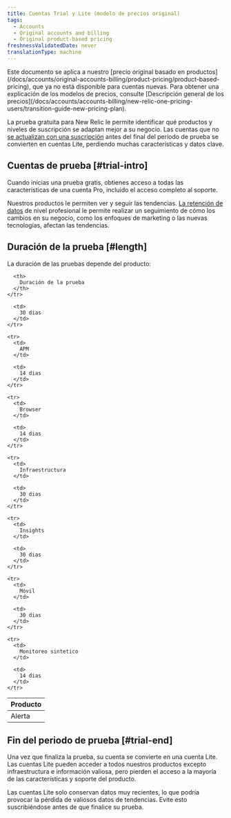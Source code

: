 ```yaml
---
title: Cuentas Trial y Lite (modelo de precios original)
tags:
  - Accounts
  - Original accounts and billing
  - Original product-based pricing
freshnessValidatedDate: never
translationType: machine
---
```


<Callout variant="important">
  Este documento se aplica a nuestro [precio original basado en productos](/docs/accounts/original-accounts-billing/product-pricing/product-based-pricing), que ya no está disponible para cuentas nuevas. Para obtener una explicación de los modelos de precios, consulte [Descripción general de los precios](/docs/accounts/accounts-billing/new-relic-one-pricing-users/transition-guide-new-pricing-plan).
</Callout>

La prueba gratuita para New Relic le permite identificar qué productos y niveles de suscripción se adaptan mejor a su negocio. Las cuentas que no [se actualizan con una suscripción](/docs/accounts/accounts/subscription-pricing/trial-lite-accounts#trial-upgrade) antes del final del período de prueba se convierten en cuentas Lite, perdiendo muchas características y datos clave.

## Cuentas de prueba [#trial-intro]

Cuando inicias una prueba gratis, obtienes acceso a todas las características de una cuenta Pro, incluido el acceso completo al soporte.

Nuestros productos le permiten ver y seguir las tendencias. [La retención de datos](/docs/using-new-relic/welcome-new-relic/getting-started/data-retention-components) de nivel profesional le permite realizar un seguimiento de cómo los cambios en su negocio, como los enfoques de marketing o las nuevas tecnologías, afectan las tendencias.

## Duración de la prueba [#length]

La duración de las pruebas depende del producto:

<table>
  <thead>
    <tr>
      <th style={{ width: "200px" }}>
        Producto
      </th>

      <th>
        Duración de la prueba
      </th>
    </tr>
  </thead>

  <tbody>
    <tr>
      <td>
        Alerta
      </td>

      <td>
        30 dias
      </td>
    </tr>

    <tr>
      <td>
        APM
      </td>

      <td>
        14 dias
      </td>
    </tr>

    <tr>
      <td>
        Browser
      </td>

      <td>
        14 dias
      </td>
    </tr>

    <tr>
      <td>
        Infraestructura
      </td>

      <td>
        30 dias
      </td>
    </tr>

    <tr>
      <td>
        Insights
      </td>

      <td>
        30 dias
      </td>
    </tr>

    <tr>
      <td>
        Móvil
      </td>

      <td>
        30 dias
      </td>
    </tr>

    <tr>
      <td>
        Monitoreo sintetico
      </td>

      <td>
        14 dias
      </td>
    </tr>
  </tbody>
</table>

## Fin del periodo de prueba [#trial-end]

Una vez que finaliza la prueba, su cuenta se convierte en una cuenta Lite. Las cuentas Lite pueden acceder a todos nuestros productos excepto infraestructura e información valiosa, pero pierden el acceso a la mayoría de las características y soporte del producto.

<Callout variant="caution">
  Las cuentas Lite solo conservan datos muy recientes, lo que podría provocar la pérdida de valiosos datos de tendencias. Evite esto suscribiéndose antes de que finalice su prueba.
</Callout>